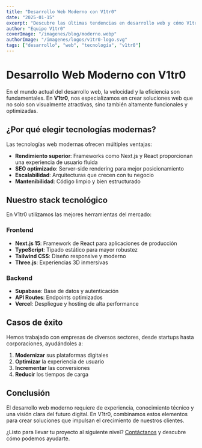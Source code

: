 ---
title: "Desarrollo Web Moderno con V1tr0"
date: "2025-01-15"
excerpt: "Descubre las últimas tendencias en desarrollo web y cómo V1tr0 puede ayudarte a crear aplicaciones excepcionales."
author: "Equipo V1tr0"
coverImage: "/imagenes/blog/moderno.webp"
authorImage: "/imagenes/logos/v1tr0-logo.svg"
tags: ["desarrollo", "web", "tecnología", "v1tr0"]
---

# Desarrollo Web Moderno con V1tr0

En el mundo actual del desarrollo web, la velocidad y la eficiencia son fundamentales. En **V1tr0**, nos especializamos en crear soluciones web que no solo son visualmente atractivas, sino también altamente funcionales y optimizadas.

## ¿Por qué elegir tecnologías modernas?

Las tecnologías web modernas ofrecen múltiples ventajas:

- **Rendimiento superior**: Frameworks como Next.js y React proporcionan una experiencia de usuario fluida
- **SEO optimizado**: Server-side rendering para mejor posicionamiento
- **Escalabilidad**: Arquitecturas que crecen con tu negocio
- **Mantenibilidad**: Código limpio y bien estructurado

## Nuestro stack tecnológico

En V1tr0 utilizamos las mejores herramientas del mercado:

### Frontend
- **Next.js 15**: Framework de React para aplicaciones de producción
- **TypeScript**: Tipado estático para mayor robustez
- **Tailwind CSS**: Diseño responsive y moderno
- **Three.js**: Experiencias 3D inmersivas

### Backend
- **Supabase**: Base de datos y autenticación
- **API Routes**: Endpoints optimizados
- **Vercel**: Despliegue y hosting de alta performance

## Casos de éxito

Hemos trabajado con empresas de diversos sectores, desde startups hasta corporaciones, ayudándoles a:

1. **Modernizar** sus plataformas digitales
2. **Optimizar** la experiencia de usuario
3. **Incrementar** las conversiones
4. **Reducir** los tiempos de carga

## Conclusión

El desarrollo web moderno requiere de experiencia, conocimiento técnico y una visión clara del futuro digital. En V1tr0, combinamos estos elementos para crear soluciones que impulsan el crecimiento de nuestros clientes.

¿Listo para llevar tu proyecto al siguiente nivel? [Contáctanos](/contact) y descubre cómo podemos ayudarte.